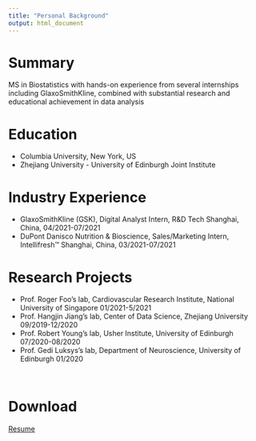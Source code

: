 ```yaml
---
title: "Personal Background"
output: html_document
---
```


# Summary
MS in Biostatistics with hands-on experience from several internships including GlaxoSmithKline, combined with 
substantial research and educational achievement in data analysis

# Education
* Columbia University, New York, US
* Zhejiang University - University of Edinburgh Joint Institute

# Industry Experience
* GlaxoSmithKline (GSK), Digital Analyst Intern, R&D Tech Shanghai, China, 04/2021-07/2021
* DuPont Danisco Nutrition & Bioscience, Sales/Marketing Intern, Intellifresh™ Shanghai, China, 03/2021-07/2021

# Research Projects

* Prof. Roger Foo’s lab, Cardiovascular Research Institute, National University of Singapore 01/2021-5/2021
* Prof. Hangjin Jiang’s lab, Center of Data Science, Zhejiang University 09/2019-12/2020
* Prof. Robert Young’s lab, Usher Institute, University of Edinburgh 07/2020-08/2020
* Prof. Gedi Luksys's lab, Department of Neuroscience, University of Edinburgh 01/2020

<br>

# Download

[Resume](./resume/CV_YiruGong_DS.pdf)

